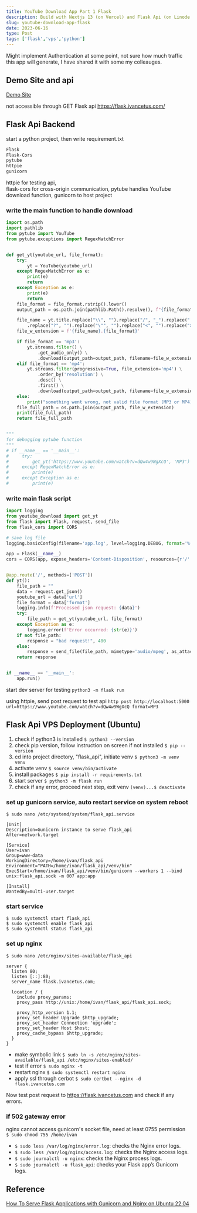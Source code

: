 ```yaml
---
title: YouTube Download App Part 1 Flask
description: Build with Nextjs 13 (on Vercel) and Flask Api (on Linode VPS) Part 1
slug: youtube-download-app-flask
date: 2023-06-16
type: Post
tags: ['flask','vps','python']
---
```

Might implement Authentication at some point, not sure how much traffic this app will generate, I have shared it with some my colleauges.

## Demo Site and api
[Demo Site](https://yt.ivancetus.com/)

not accessible through GET
Flask api https://flask.ivancetus.com/

## Flask Api Backend
start a python project, then write requirement.txt
```txt:requirement.txt
Flask
Flask-Cors
pytube
httpie
gunicorn
```
httpie for testing api,   
flask-cors for cross-origin communication,
pytube handles YouTube download function,
gunicorn to host project

### write the main function to handle download
```python:youtube_download.py
import os.path
import pathlib
from pytube import YouTube
from pytube.exceptions import RegexMatchError


def get_yt(youtube_url, file_format):
    try:
        yt = YouTube(youtube_url)
    except RegexMatchError as e:
        print(e)
        return
    except Exception as e:
        print(e)
        return
    file_format = file_format.rstrip().lower()
    output_path = os.path.join(pathlib.Path().resolve(), f"{file_format}/").replace("\\", "/")

    file_name = yt.title.replace("\\", "").replace("/", "_").replace(":", "_").replace("*", "") \
        .replace("?", "").replace("\"", "").replace("<", "").replace(">", "").replace("|", "--").replace(' ', '-')
    file_w_extension = f'{file_name}.{file_format}'

    if file_format == 'mp3':
        yt.streams.filter() \
            .get_audio_only() \
            .download(output_path=output_path, filename=file_w_extension)
    elif file_format == 'mp4':
        yt.streams.filter(progressive=True, file_extension='mp4') \
            .order_by('resolution') \
            .desc() \
            .first() \
            .download(output_path=output_path, filename=file_w_extension)
    else:
        print("something went wrong, not valid file format (MP3 or MP4)")
    file_full_path = os.path.join(output_path, file_w_extension)
    print(file_full_path)
    return file_full_path


"""
for debugging pytube function
"""
# if __name__ == '__main__':
#     try:
#         get_yt('https://www.youtube.com/watch?v=dQw4w9WgXcQ', 'MP3')
#     except RegexMatchError as e:
#         print(e)
#     except Exception as e:
#         print(e)
```
### write main flask script
```python:app.py
import logging
from youtube_download import get_yt
from flask import Flask, request, send_file
from flask_cors import CORS

# save log file
logging.basicConfig(filename='app.log', level=logging.DEBUG, format='%(asctime)s - %(levelname)s - %(message)s')

app = Flask(__name__)
cors = CORS(app, expose_headers='Content-Disposition', resources={r'/': {'origins': '*'}})


@app.route('/', methods=['POST'])
def yt():
    file_path = ""
    data = request.get_json()
    youtube_url = data['url']
    file_format = data['format']
    logging.info(f'Processed json request: {data}')
    try:
        file_path = get_yt(youtube_url, file_format)
    except Exception as e:
        logging.error(f'Error occurred: {str(e)}')
    if not file_path:
        response = "bad request!", 400
    else:
        response = send_file(file_path, mimetype='audio/mpeg', as_attachment=True)
    return response


if __name__ == '__main__':
    app.run()    
```
start dev server for testing
`python3 -m flask run`

using httpie, send post request to test api
`http post http://localhost:5000 url=https://www.youtube.com/watch?v=dQw4w9WgXcQ format=MP3`

## Flask Api VPS Deployment (Ubuntu)
1. check if python3 is installed `$ python3 --version`  
2. check pip version, follow instruction on screen if not installed `$ pip --version`
3. cd into project directory, "flask_api",
 initiate venv `$ python3 -m venv venv`
4. activate venv `$ source venv/bin/activate`
5. install packages `$ pip install -r requirements.txt`
6. start server `$ python3 -m flask run`
7. check if any error, proceed next step, exit venv `(venv)...$ deactivate`
### set up gunicorn service, auto restart service on system reboot  
`$ sudo nano /etc/systemd/system/flask_api.service`
```service
[Unit]
Description=Gunicorn instance to serve flask_api
After=network.target

[Service]
User=ivan
Group=www-data
WorkingDirectory=/home/ivan/flask_api
Environment="PATH=/home/ivan/flask_api/venv/bin"
ExecStart=/home/ivan/flask_api/venv/bin/gunicorn --workers 1 --bind unix:flask_api.sock -m 007 app:app

[Install]
WantedBy=multi-user.target
```
### start service
`$ sudo systemctl start flask_api`  
`$ sudo systemctl enable flask_api`  
`$ sudo systemctl status flask_api`

### set up nginx 
`$ sudo nano /etc/nginx/sites-available/flask_api`
```nginx:flask_api
server {
  listen 80;
  listen [::]:80;
  server_name flask.ivancetus.com;

  location / {
    include proxy_params;
    proxy_pass http://unix:/home/ivan/flask_api/flask_api.sock;
  
    proxy_http_version 1.1;
    proxy_set_header Upgrade $http_upgrade;
    proxy_set_header Connection 'upgrade';
    proxy_set_header Host $host;
    proxy_cache_bypass $http_upgrade;
  }
}
```
- make symbolic link `$ sudo ln -s /etc/nginx/sites-available/flask_api /etc/nginx/sites-enabled/`  
- test if error `$ sudo nginx -t`  
- restart nginx `$ sudo systemctl restart nginx`  
- apply ssl through cerbot `$ sudo certbot --nginx -d flask.ivancetus.com`

Now test post request to https://flask.ivancetus.com and check if any errors.


### if 502 gateway error
nginx cannot access gunicorn's socket file, need at least 0755 permission  
`$ sudo chmod 755 /home/ivan`

- `$ sudo less /var/log/nginx/error.log`: checks the Nginx error logs.
 - `$ sudo less /var/log/nginx/access.log`: checks the Nginx access logs.
 - `$ sudo journalctl -u nginx`: checks the Nginx process logs.
 - `$ sudo journalctl -u flask_api`: checks your Flask app’s Gunicorn logs.

## Reference
[How To Serve Flask Applications with Gunicorn and Nginx on Ubuntu 22.04](https://www.digitalocean.com/community/tutorials/how-to-serve-flask-applications-with-gunicorn-and-nginx-on-ubuntu-22-04)